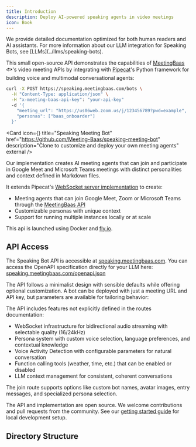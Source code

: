 ```yaml
---
title: Introduction
description: Deploy AI-powered speaking agents in video meetings
icon: Book
---
```


<Callout type="info">
  We provide detailed documentation optimized for both human readers and AI assistants. For more information about our LLM integration for Speaking Bots, see
  [LLMs](../llms/speaking-bots).
</Callout>

This small open-source API demonstrates the capabilities of [MeetingBaas](https://meetingbaas.com) 🐟's video meeting APIs by integrating with [Pipecat](https://github.com/pipecat-ai/pipecat)'s Python framework for building voice and multimodal conversational agents:

```bash
curl -X POST https://speaking.meetingbaas.com/bots \
  -H "Content-Type: application/json" \
  -H "x-meeting-baas-api-key": "your-api-key"
  -d '{
    "meeting_url": "https://us06web.zoom.us/j/123456789?pwd=example",
    "personas": ["baas_onboarder"]
  }'
```

<Card
  icon={<Github />}
  title="Speaking Meeting Bot"
  href="https://github.com/Meeting-Baas/speaking-meeting-bot"
  description="Clone to customize and deploy your own meeting agents"
  external
/>

Our implementation creates AI meeting agents that can join and participate in Google Meet and Microsoft Teams meetings with distinct personalities and context defined in Markdown files.

It extends Pipecat's [WebSocket server implementation](https://github.com/pipecat-ai/pipecat/tree/main/examples/websocket-server) to create:

- Meeting agents that can join Google Meet, Zoom or Microsoft Teams through the [MeetingBaas API](https://meetingbaas.com)
- Customizable personas with unique context
- Support for running multiple instances locally or at scale

This api is launched using Docker and [fly.io](https://fly.io/).

## API Access

The Speaking Bot API is accessible at [speaking.meetingbaas.com](https://speaking.meetingbaas.com). You can access the OpenAPI specification directly for your LLM here: [speaking.meetingbaas.com/openapi.json](https://speaking.meetingbaas.com/openapi.json)

The API follows a minimalist design with sensible defaults while offering optional customization. A bot can be deployed with just a meeting URL and API key, but parameters are available for tailoring behavior:

The API includes features not explicitly defined in the routes documentation:

- WebSocket infrastructure for bidirectional audio streaming with selectable quality (16/24kHz)
- Persona system with custom voice selection, language preferences, and contextual knowledge
- Voice Activity Detection with configurable parameters for natural conversation
- Function calling tools (weather, time, etc.) that can be enabled or disabled
- LLM context management for consistent, coherent conversations

The join route supports options like custom bot names, avatar images, entry messages, and specialized persona selection.

The API and implementation are open source. We welcome contributions and pull requests from the community. See our [getting started guide](/docs/speaking-bots/getting-started/set-up) for local development setup.

## Directory Structure

<Files>
  <Folder name="config" description="Core configuration and persona management">
    <Folder name="personas" description="Persona definitions and behaviors">
      <Folder
        name="baas_onboarder"
        description="MeetingBaas API presentation persona"
      >
        <File
          name="README.md"
          description="Core persona definition and behavior"
        />
        <File
          name="Content.md"
          description="Knowledge and contextual information"
        />
        <File
          name="Rules.md"
          description="Interaction and behavior guidelines"
        />
      </Folder>
      <Folder
        name="noota_assistant"
        description="Noota software sales persona"
      />
      <Folder name="gladia_sales" description="Gladia API sales persona" />
    </Folder>
    <File
      name="persona_types.py"
      description="Data structures and type definitions for personas"
    />
    <File
      name="persona_utils.py"
      description="Persona management and utility functions"
    />
    <File name="prompts.py" description="Default prompts and system messages" />
    <File
      name="create_persona.py"
      description="Tools for creating new personas"
    />
    <File
      name="migrate_personas.py"
      description="Migration utilities for persona updates"
    />
  </Folder>
  <Folder
    name="meetingbaas_pipecat"
    description="Core bot functionality and communications"
  >
    <Folder name="bot" description="Bot implementation and behavior">
      <File
        name="bot.py"
        description="Main bot class and meeting interactions"
      />
      <File
        name="runner.py"
        description="Bot execution and lifecycle management"
      />
      <File name="__init__.py" />
    </Folder>
    <Folder
      name="proxy"
      description="Proxy handling for multiple bot instances"
    />
    <Folder name="utils" description="Shared utilities">
      <File name="logger.py" description="Logging configuration" />
      <File name="__init__.py" />
    </Folder>
    <File name="__init__.py" />
  </Folder>
  <Folder name="scripts" description="Command-line tools and utilities">
    <File
      name="meetingbaas.py"
      description="MeetingBaas API interaction script"
    />
    <File name="batch.py" description="Multiple bot deployment script" />
  </Folder>
</Files>
